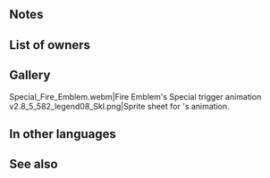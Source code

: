 {{About|the [[Special]] skill Fire Emblem|other uses|Fire Emblem (Disambiguation)}}
{{Special
|tagid=SID_炎の紋章
|charge=2
|effect=Boosts damage by 30% of unit's Spd. Grants Atk/Spd/Def/Res+4 to unit and all allies for 1 turn after combat. (Bonus granted to allies even if unit's HP reaches 0.)
|cost=500
|exclusive=1
|required=Draconic Aura
|canUseMove={{MoveList|all}}
|canUseWeapon={{WeaponList|exclude=Staff}}
|properties=random_owner,offensive_special
}}
==Notes==
{{DamageBoost}}
{{Bonuses}}
==List of owners==
{{Skill Hero List}}
==Gallery==
<gallery>
Special_Fire_Emblem.webm|Fire Emblem's Special trigger animation
v2.8_5_582_legend08_Skl.png|Sprite sheet for {{PAGENAME}}'s animation.
</gallery>
==In other languages==
{{OtherLanguages
|japanese=炎の紋章
|german=Fire Emblem
|spanishEU=Sello de Llamas
|spanishLA=Sello de Llamas
|french=Emblème du feu
|italian=Emblema Fuoco
|chineseTW=火焰紋章
|portuguese=Selo de Fogo
|spanishEUNotes=''Flame Seal''|spanishLANotes=''Flame Seal''|portugueseNotes=''Fire Seal''}}
==See also==
{{See also skills|cond=SCategory='special' AND Exclusive='1' AND Description LIKE '%Boosts%damage by __% of unit_s Spd%'|columns=3}}
{{Specials Navbox}}